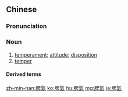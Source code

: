 {{also|脾气}}
==Chinese==
{{zh-forms|s=脾气}}

===Pronunciation===
{{zh-pron
|m=píqi
|c=pei4 hei3
|h=pfs=phì-hi
|mn=qz,twv,xm:pî-khì/tw,xm,zz:phî-khì
|cat=n
}}

===Noun===
{{zh-noun}}

# [[temperament]]; [[attitude]]; [[disposition]]
# [[temper]]

====Derived terms====
{{zh-der|發脾氣|沒脾氣|牛脾氣|耍脾氣}}

{{zh-cat|Elementary}}

[[zh-min-nan:脾氣]]
[[ko:脾氣]]
[[hu:脾氣]]
[[mg:脾氣]]
[[ja:脾氣]]